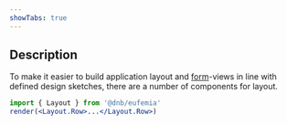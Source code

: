 ```yaml
---
showTabs: true
---
```



## Description

To make it easier to build application layout and [form](/uilib/extensions/forms)-views in line with defined design sketches, there are a number of components for layout.

```jsx
import { Layout } from '@dnb/eufemia'
render(<Layout.Row>...</Layout.Row>)
```

<ListLayoutComponents />
